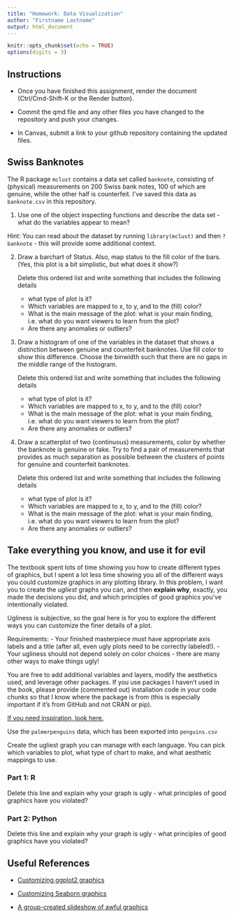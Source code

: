 ```yaml
---
title: "Homework: Data Visualization"
author: "Firstname Lastname"
output: html_document
---
```


```r
knitr::opts_chunk$set(echo = TRUE)
options(digits = 3)
```

## Instructions

- Once you have finished this assignment, render the document (Ctrl/Cmd-Shift-K or the Render button). 

- Commit the qmd file and any other files you have changed to the repository and push your changes.
- In Canvas, submit a link to your github repository containing the updated files.


## Swiss Banknotes

The R package `mclust` contains a data set called `banknote`, consisting of (physical) measurements on 200 Swiss bank notes, 100 of which are genuine, while the other half is counterfeit. I've saved this data as `banknote.csv` in this repository.



1. Use one of the object inspecting functions and describe the data set - what do the variables appear to mean?    
    
Hint: You can read about the dataset by running `library(mclust)` and then `?banknote` - this will provide some additional context. 


2. Draw a barchart of Status. Also, map status to the fill color of the bars. (Yes, this plot is a bit simplistic, but what does it show?)

    Delete this ordered list and write something that includes the following details
    - what type of plot is it? 
    - Which variables are mapped to x, to y, and to the (fill) color? 
    - What is the main message of the plot: what is your main finding, i.e. what do you want viewers to learn from the plot? 
    - Are there any anomalies or outliers?


3. Draw a histogram of one of the variables in the dataset that shows a distinction between genuine and counterfeit banknotes. Use fill color to show this difference. Choose the binwidth such that there are no gaps in the middle range of the histogram.

    Delete this ordered list and write something that includes the following details
    - what type of plot is it? 
    - Which variables are mapped to x, to y, and to the (fill) color? 
    - What is the main message of the plot: what is your main finding, i.e. what do you want viewers to learn from the plot? 
    - Are there any anomalies or outliers?

4. Draw a scatterplot of two (continuous) measurements, color by whether the banknote is genuine or fake. Try to find a pair of measurements that provides as much separation as possible between the clusters of points for genuine and counterfeit banknotes.

    Delete this ordered list and write something that includes the following details
    - what type of plot is it? 
    - Which variables are mapped to x, to y, and to the (fill) color? 
    - What is the main message of the plot: what is your main finding, i.e. what do you want viewers to learn from the plot? 
    - Are there any anomalies or outliers?

## Take everything you know, and use it for evil

The textbook spent lots of time showing you how to create different types of graphics, but I spent a lot less time showing you all of the different ways you could customize graphics in any plotting library. In this problem, I want you to create the *ugliest* graphs you can, and then **explain why**, exactly, you made the decisions you did, and which principles of good graphics you've intentionally violated. 

Ugliness is subjective, so the goal here is for you to explore the different ways you can customize the finer details of a plot. 

Requirements:
- Your finished masterpiece must have appropriate axis labels and a title (after all, even ugly plots need to be correctly labeled!). 
- Your ugliness should not depend solely on color choices - there are many other ways to make things ugly!

You are free to add additional variables and layers, modify the aesthetics used, and leverage other packages. If you use packages I haven't used in the book, please provide (commented out) installation code in your code chunks so that I know where the package is from (this is especially important if it's from GitHub and not CRAN or pip).

[If you need inspiration, look here.](https://www.allisonhorst.com/post/do-your-worst/)

Use the `palmerpenguins` data, which has been exported into `penguins.csv`

Create the ugliest graph you can manage with each language. You can pick which variables to plot, what type of chart to make, and what aesthetic mappings to use.

### Part 1: R


Delete this line and explain why your graph is ugly - what principles of good graphics have you violated?


### Part 2: Python




Delete this line and explain why your graph is ugly - what principles of good graphics have you violated?



## Useful References

- [Customizing ggplot2 graphics](http://r-statistics.co/Complete-Ggplot2-Tutorial-Part2-Customizing-Theme-With-R-Code.html)

- [Customizing Seaborn graphics](https://towardsdatascience.com/all-the-ways-you-can-customize-your-charts-and-graphs-in-seaborn-9be90fa6f5b5)

- [A group-created slideshow of awful graphics](https://docs.google.com/presentation/d/1ixRsGI8BWgT2zA5AbB61eMLUbJgObvBCZt-OnZDzvX4/edit?usp=sharing)



